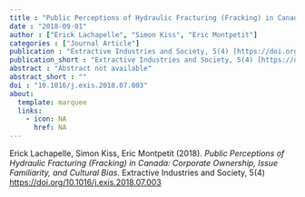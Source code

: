 ```yaml
---
title : "Public Perceptions of Hydraulic Fracturing (Fracking) in Canada: Corporate Ownership, Issue Familiarity, and Cultural Bias"
date : "2018-09-01"
author : ["Erick Lachapelle", "Simon Kiss", "Eric Montpetit"]
categories : ["Journal Article"]
publication : "Extractive Industries and Society, 5(4) [https://doi.org/10.1016/j.exis.2018.07.003](https://doi.org/10.1016/j.exis.2018.07.003)"
publication_short : "Extractive Industries and Society, 5(4) [https://doi.org/10.1016/j.exis.2018.07.003](https://doi.org/10.1016/j.exis.2018.07.003)"
abstract : "Abstract not available"
abstract_short : ""
doi : "10.1016/j.exis.2018.07.003"
about:
  template: marquee
  links:
    - icon: NA
      href: NA
---
```



::: {.callout-note title="How to cite this work"}

Erick Lachapelle, Simon Kiss, Eric Montpetit (2018). *Public Perceptions of Hydraulic Fracturing (Fracking) in Canada: Corporate Ownership, Issue Familiarity, and Cultural Bias*. Extractive Industries and Society, 5(4) [https://doi.org/10.1016/j.exis.2018.07.003](https://doi.org/10.1016/j.exis.2018.07.003)

:::

